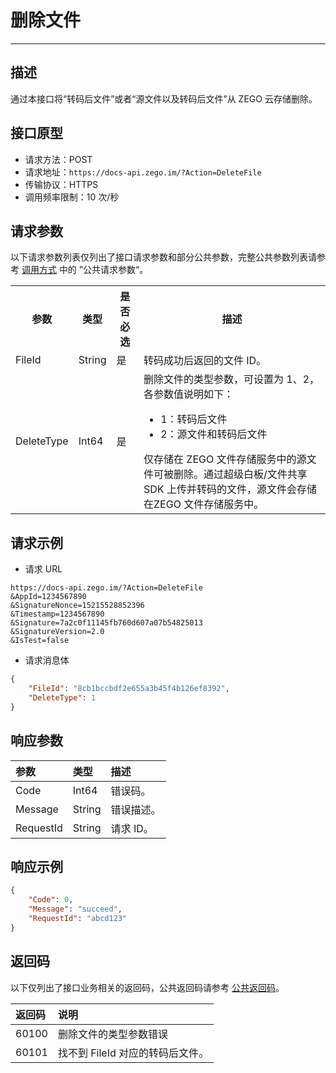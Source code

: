 
# 删除文件

- - -

<FileServerWarning />


##  描述

通过本接口将“转码后文件”或者“源文件以及转码后文件”从 ZEGO 云存储删除。

##  接口原型

- 请求方法：POST
- 请求地址：`https://docs-api.zego.im/?Action=DeleteFile`
- 传输协议：HTTPS
- 调用频率限制：10 次/秒

##  请求参数

以下请求参数列表仅列出了接口请求参数和部分公共参数，完整公共参数列表请参考 [调用方式](./accessing-server-apis.mdx) 中的 ”公共请求参数“。

<table>
  <tbody><tr>
    <th>参数</th>
    <th>类型</th>
    <th>是否必选</th>
    <th>描述</th>
  </tr>
  <tr>
    <td>FileId</td>
    <td>String</td>
    <td>是</td>
    <td>转码成功后返回的文件 ID。</td>
  </tr>
  <tr>
    <td>DeleteType</td>
    <td>Int64</td>
    <td>是</td>
    <td>删除文件的类型参数，可设置为 1、2，各参数值说明如下：<ul><li> 1：转码后文件</li> <li>2：源文件和转码后文件</li></ul><div class="mk-hint">仅存储在 ZEGO 文件存储服务中的源文件可被删除。通过超级白板/文件共享 SDK 上传并转码的文件，源文件会存储在ZEGO 文件存储服务中。</div></td>
  </tr>
</tbody></table>

##  请求示例

- 请求 URL  
```
https://docs-api.zego.im/?Action=DeleteFile
&AppId=1234567890
&SignatureNonce=15215528852396
&Timestamp=1234567890
&Signature=7a2c0f11145fb760d607a07b54825013
&SignatureVersion=2.0
&IsTest=false
```
- 请求消息体 
```json
{
    "FileId": "8cb1bccbdf2e655a3b45f4b126ef8392",
    "DeleteType": 1
}
```

##  响应参数

| 参数 | 类型 | 描述 |
| :-- | :-- | :-- | 
| Code | Int64 | 错误码。 |
| Message | String | 错误描述。 |
| RequestId | String | 请求 ID。 |

##  响应示例

```json
{
    "Code": 0,
    "Message": "succeed",
    "RequestId": "abcd123"
}
```

##  返回码

以下仅列出了接口业务相关的返回码，公共返回码请参考 [公共返回码](./common-error-codes.mdx)。

| 返回码 | 说明 |
| :-- | :-- | 
| 60100 | 删除文件的类型参数错误 |
| 60101 | 找不到 FileId 对应的转码后文件。 |


